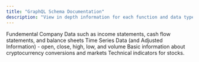 ```yaml
---
title: "GraphQL Schema Documentation"
description: "View in depth information for each function and data type in the GraphQL schema."
---
```


<CardGroup columns={2}>
	<Card
		title="Fundemental Company Data"
		icon="building-magnifying-glass"
		iconType="duotone"
		color="deepskyblue"
		href="./fundementaldata"
	>
		Fundemental Company Data such as income statements, cash flow statements,
		and balance sheets
	</Card>
	<Card
		title="Time Series Data"
		icon="money-bill-trend-up"
		iconType="duotone"
		color="seagreen"
		href="./timeseries"
	>
		Time Series Data (and Adjusted Information) - open, close, high, low, and
		volume
	</Card>
	<Card
		title="Cryptocurrency Data"
		icon="btc"
		iconType="duotone"
		color="orange"
		href="./cryptocurrency"
	>
		Basic information about cryptocurrency conversions and markets
	</Card>
	<Card
		title="Technical Indicators"
		icon="gears"
		iconType="duotone"
		color="fuchsia"
		href="./technicals"
	>
		Technical indicators for stocks.
	</Card>
</CardGroup>
